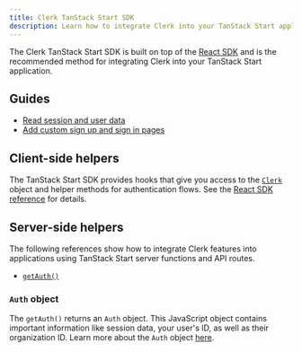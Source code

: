 ```yaml
---
title: Clerk TanStack Start SDK
description: Learn how to integrate Clerk into your TanStack Start application using the Clerk TanStack Start SDK.
---
```


The Clerk TanStack Start SDK is built on top of the [React SDK](/docs/references/react/overview) and is the recommended method for integrating Clerk into your TanStack Start application.

## Guides

- [Read session and user data](/docs/references/tanstack-start/read-session-data)
- [Add custom sign up and sign in pages](/docs/references/tanstack-start/custom-signup-signin-pages)

## Client-side helpers

The TanStack Start SDK provides hooks that give you access to the [`Clerk`](/docs/references/javascript/clerk/clerk) object and helper methods for authentication flows. See the [React SDK reference](/docs/references/react/overview) for details.

<Include src="_partials/react-hooks" />

## Server-side helpers

The following references show how to integrate Clerk features into applications using TanStack Start server functions and API routes.

- [`getAuth()`](/docs/references/tanstack-start/get-auth)

### `Auth` object

The `getAuth()` returns an `Auth` object. This JavaScript object contains important information like session data, your user's ID, as well as their organization ID. Learn more about the `Auth` object [here](/docs/references/nextjs/auth-object).
